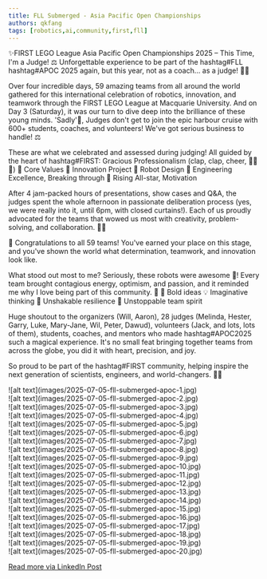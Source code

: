 ```yaml
---
title: FLL Submerged - Asia Pacific Open Championships
authors: qkfang
tags: [robotics,ai,community,first,fll]
---
```


✨FIRST LEGO League Asia Pacific Open Championships 2025 – This Time, I'm a Judge! ⚖️ Unforgettable experience to be part of the hashtag#FLL hashtag#APOC 2025 again, but this year, not as a coach… as a judge! 💼💙

Over four incredible days, 59 amazing teams from all around the world gathered for this international celebration of robotics, innovation, and teamwork through the FIRST LEGO League at Macquarie University. And on Day 3 (Saturday), it was our turn to dive deep into the brilliance of these young minds. 'Sadly'🧐, Judges don't get to join the epic harbour cruise with 600+ students, coaches, and volunteers! We've got serious business to handle! ⚖️

These are what we celebrated and assessed during judging! All guided by the heart of hashtag#FIRST: Gracious Professionalism (clap, clap, cheer, 👏👏🎉)
🔹 Core Values
🔹 Innovation Project
🔹 Robot Design
🔹 Engineering Excellence, Breaking through
🔹 Rising All-star, Motivation

After 4 jam-packed hours of presentations, show cases and Q&A, the judges spent the whole afternoon in passionate deliberation process (yes, we were really into it, until 6pm, with closed curtains!). Each of us proudly advocated for the teams that wowed us most with creativity, problem-solving, and collaboration. 💬🔥

🎉 Congratulations to all 59 teams! You've earned your place on this stage, and you've shown the world what determination, teamwork, and innovation look like.

What stood out most to me? Seriously, these robots were awesome 🤖! Every team brought contagious energy, optimism, and passion, and it reminded me why I love being part of this community. 💙
🧠 Bold ideas
💡 Imaginative thinking
💪 Unshakable resilience
🤝 Unstoppable team spirit

Huge shoutout to the organizers (Will, Aaron), 28 judges (Melinda, Hester, Garry, Luke, Mary-Jane, Wil, Peter, Dawud), volunteers (Jack, and lots, lots of them), students, coaches, and mentors who made hashtag#APOC2025 such a magical experience. It's no small feat bringing together teams from across the globe, you did it with heart, precision, and joy. 

So proud to be part of the hashtag#FIRST community, helping inspire the next generation of scientists, engineers, and world-changers. 🚀🌟

<div className="img-grid">
<div className="img-item">
![alt text](images/2025-07-05-fll-submerged-apoc-1.jpg)
</div>
<div className="img-item">
![alt text](images/2025-07-05-fll-submerged-apoc-2.jpg)
</div>
<div className="img-item">
![alt text](images/2025-07-05-fll-submerged-apoc-3.jpg)
</div>
<div className="img-item">
![alt text](images/2025-07-05-fll-submerged-apoc-4.jpg)
</div>
<div className="img-item">
![alt text](images/2025-07-05-fll-submerged-apoc-5.jpg)
</div>
<div className="img-item">
![alt text](images/2025-07-05-fll-submerged-apoc-6.jpg)
</div>
<div className="img-item">
![alt text](images/2025-07-05-fll-submerged-apoc-7.jpg)
</div>
<div className="img-item">
![alt text](images/2025-07-05-fll-submerged-apoc-8.jpg)
</div>
<div className="img-item">
![alt text](images/2025-07-05-fll-submerged-apoc-9.jpg)
</div>
<div className="img-item">
![alt text](images/2025-07-05-fll-submerged-apoc-10.jpg)
</div>
<div className="img-item">
![alt text](images/2025-07-05-fll-submerged-apoc-11.jpg)
</div>
<div className="img-item">
![alt text](images/2025-07-05-fll-submerged-apoc-12.jpg)
</div>
<div className="img-item">
![alt text](images/2025-07-05-fll-submerged-apoc-13.jpg)
</div>
<div className="img-item">
![alt text](images/2025-07-05-fll-submerged-apoc-14.jpg)
</div>
<div className="img-item">
![alt text](images/2025-07-05-fll-submerged-apoc-15.jpg)
</div>
<div className="img-item">
![alt text](images/2025-07-05-fll-submerged-apoc-16.jpg)
</div>
<div className="img-item">
![alt text](images/2025-07-05-fll-submerged-apoc-17.jpg)
</div>
<div className="img-item">
![alt text](images/2025-07-05-fll-submerged-apoc-18.jpg)
</div>
<div className="img-item">
![alt text](images/2025-07-05-fll-submerged-apoc-19.jpg)
</div>
<div className="img-item">
![alt text](images/2025-07-05-fll-submerged-apoc-20.jpg)
</div>
</div>


<a href="https://www.linkedin.com/posts/qkfang_fll-apoc-first-activity-7347560444028469248-HKo0" target="_blank">Read more via LinkedIn Post</a>
